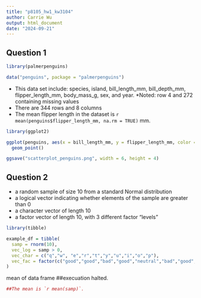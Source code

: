 ```yaml
---
title: "p8105_hw1_kw3104"
author: Carrie Wu
output: html_document
date: "2024-09-21"
---
```


## Question 1

```r
library(palmerpenguins)

data("penguins", package = "palmerpenguins")

```

* This data set include: species, island, bill_length_mm, bill_depth_mm, flipper_length_mm, body_mass_g, sex, and year.
  *Noted: row 4 and 272 containing missing values
* There are 344 rows and 8 columns
* The mean flipper length in the dataset is `r mean(penguins$flipper_length_mm, na.rm = TRUE)` mm.

```r
library(ggplot2)

ggplot(penguins, aes(x = bill_length_mm, y = flipper_length_mm, color = species)) +
  geom_point() 

ggsave("scatterplot_penguins.png", width = 6, height = 4)

```

## Question 2
* a random sample of size 10 from a standard Normal distribution
* a logical vector indicating whether elements of the sample are greater than 0
* a character vector of length 10
* a factor vector of length 10, with 3 different factor “levels”

```r
library(tibble)

example_df = tibble(
  samp = rnorm(10),
  vec_log = samp > 0,
  vec_char = c("q","w", "e","r","t","y","u","i","o","p"),
  vec_fac = factor(c("good","good","bad","good","neutral","bad","good","neutral","good","bad"))
)

```

mean of data frame
##execuation halted. 
```r
##The mean is `r mean(samp)`.
```



